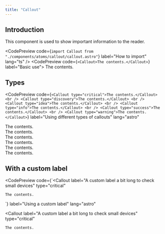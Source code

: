 ```yaml
---
title: "Callout"
---
```



## Introduction

This component is used to show important information to the reader.

<CodePreview
  code={`import Callout from "./components/atoms/callout/callout.astro"`}
  label="How to import"
  lang="ts"
/>
<CodePreview code={`<Callout>The contents.</Callout>`} label="Basic use">
  <Callout>The contents.</Callout>
</CodePreview>

## Types

<CodePreview
  code={`<Callout type="critical">The contents.</Callout>
<br />
<Callout type="discovery">The contents.</Callout>
<br />
<Callout type="idea">The contents.</Callout>
<br />
<Callout type="info">The contents.</Callout>
<br />
<Callout type="success">The contents.</Callout>
<br />
<Callout type="warning">The contents.</Callout>`}
  label="Using different types of callouts"
  lang="astro"
>
  <Callout type="critical">The contents.</Callout>
  <br />
  <Callout type="discovery">The contents.</Callout>
  <br />
  <Callout type="idea">The contents.</Callout>
  <br />
  <Callout type="info">The contents.</Callout>
  <br />
  <Callout type="success">The contents.</Callout>
  <br />
  <Callout type="warning">The contents.</Callout>
</CodePreview>

## With a custom label

<CodePreview
  code={`<Callout
    label="A custom label a bit long to check small devices"
    type="critical"
>
    The contents.
</Callout>`}
  label="Using a custom label"
  lang="astro"
>
  <Callout
    label="A custom label a bit long to check small devices"
    type="critical"
  >
    The contents.
  </Callout>
</CodePreview>
